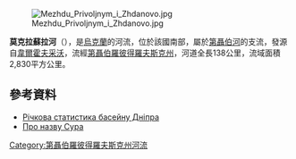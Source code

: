 [[Image:Mezhdu_Privoljnym_i_Zhdanovo.jpg|right]]

'''莫克拉蘇拉河'''（{{lang-uk|Мокра Сура}}），是[[烏克蘭|烏克蘭]]的河流，位於該國南部，屬於[[第聶伯河|第聶伯河]]的支流，發源自[[韋爾霍夫采沃|韋爾霍夫采沃]]，流經[[第聶伯羅彼得羅夫斯克州|第聶伯羅彼得羅夫斯克州]]，河道全長138公里，流域面積2,830平方公里。

==參考資料==
* [https://web.archive.org/web/20100930183529/http://www.dnipro-ecobase.org.ua/ukraine/biodivers/condit/form.php Річкова статистика басейну Дніпра]
* [http://www.gramota.ru/forum/read.php?f=1&i=20563&t=20561 Про назву Сура]{{dead link|date=2018年4月 |bot=InternetArchiveBot |fix-attempted=yes }}

{{DEFAULTSORT:Мокра Сура}}
[[Category:第聶伯羅彼得羅夫斯克州河流|Category:第聶伯羅彼得羅夫斯克州河流]]


{{Ukraine-river-stub}}